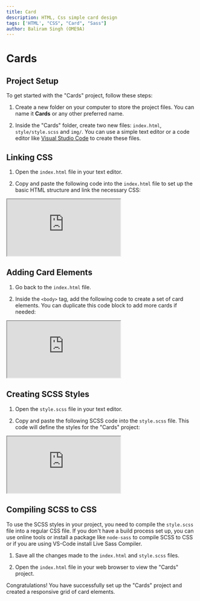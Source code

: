 ```yaml
---
title: Card
description: HTML, Css simple card design
tags: ['HTML', "CSS", "Card", "Sass"]
author: Baliram Singh (OME9A)
---
```


# Cards

## Project Setup

To get started with the "Cards" project, follow these steps:

1. Create a new folder on your computer to store the project files. You can name it **Cards** or any other preferred name.

2. Inside the "Cards" folder, create two new files: `index.html`, `style/style.scss` and `img/`. You can use a simple text editor or a code editor like [Visual Studio Code](https://code.visualstudio.com/Download) to create these files.

## Linking CSS

1.  Open the `index.html` file in your text editor.

2.  Copy and paste the following code into the `index.html` file to set up the basic HTML structure and link the necessary CSS:

<iframe
  src="https://codesandbox.io/embed/cards-5xl6ry?fontsize=10&theme=dark&view=editor"
  className="w-full aspect-[2/3] md:aspect-video border-none rounded-sm overflow-hidden"
  title="cards#1"
  allow="accelerometer; ambient-light-sensor; camera; encrypted-media; geolocation; gyroscope; hid; microphone; midi; payment; usb; vr; xr-spatial-tracking"
  sandbox="allow-forms allow-modals allow-popups allow-presentation allow-same-origin allow-scripts"
></iframe>

## Adding Card Elements

1. Go back to the `index.html` file.

2. Inside the `<body>` tag, add the following code to create a set of card elements. You can duplicate this code block to add more cards if needed:

<iframe
  src="https://codesandbox.io/embed/cards-03-czcyzg?fontsize=10&theme=dark"
  title="cards #03"
  className="w-full aspect-[2/3] md:aspect-video border-none rounded-sm overflow-hidden"
  allow="accelerometer; ambient-light-sensor; camera; encrypted-media; geolocation; gyroscope; hid; microphone; midi; payment; usb; vr; xr-spatial-tracking"
  sandbox="allow-forms allow-modals allow-popups allow-presentation allow-same-origin allow-scripts"
></iframe>

## Creating SCSS Styles

1. Open the `style.scss` file in your text editor.

2. Copy and paste the following SCSS code into the `style.scss` file. This code will define the styles for the "Cards" project:

<iframe
  src="https://codesandbox.io/embed/cards-03-czcyzg?fontsize=10&theme=dark&view=preview"
  title="cards #03"
  className="w-full aspect-[2/3] md:aspect-video border-none rounded-sm overflow-hidden"
  allow="accelerometer; ambient-light-sensor; camera; encrypted-media; geolocation; gyroscope; hid; microphone; midi; payment; usb; vr; xr-spatial-tracking"
  sandbox="allow-forms allow-modals allow-popups allow-presentation allow-same-origin allow-scripts"
></iframe>

## Compiling SCSS to CSS

To use the SCSS styles in your project, you need to compile the `style.scss` file into a regular CSS file. If you don't have a build process set up, you can use online tools or install a package like `node-sass` to compile SCSS to CSS or if you are using VS-Code install Live Sass Compiler.

1. Save all the changes made to the `index.html` and `style.scss` files.

2. Open the `index.html` file in your web browser to view the "Cards" project.

Congratulations! You have successfully set up the "Cards" project and created a responsive grid of card elements.

